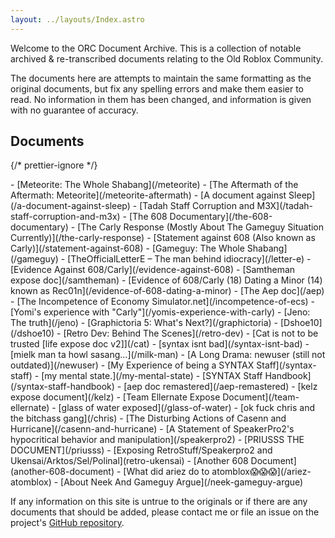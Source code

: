 ```yaml
---
layout: ../layouts/Index.astro
---
```


Welcome to the ORC Document Archive. This is a collection of notable archived & re-transcribed documents relating to the Old Roblox Community.

The documents here are attempts to maintain the same formatting as the original documents, but fix any spelling errors and make them easier to read. No information in them has been changed, and information is given with no guarantee of accuracy.

## Documents

{/* prettier-ignore */}
<div id="docs">
	- [Meteorite: The Whole Shabang](/meteorite)
	- [The Aftermath of the Aftermath: Meteorite](/meteorite-aftermath)
	- [A document against Sleep](/a-document-against-sleep)
	- [Tadah Staff Corruption and M3X](/tadah-staff-corruption-and-m3x)
	- [The 608 Documentary](/the-608-documentary)
	- [The Carly Response (Mostly About The Gameguy Situation Currently)](/the-carly-response)
	- [Statement against 608 (Also known as Carly)](/statement-against-608)
	- [Gameguy: The Whole Shabang](/gameguy)
	- [TheOfficialLetterE &ndash; The man behind idiocracy](/letter-e)
	- [Evidence Against 608/Carly](/evidence-against-608)
	- [Samtheman expose doc](/samtheman)
	- [Evidence of 608/Carly (18) Dating a Minor (14) known as Rec01n](/evidence-of-608-dating-a-minor)
	- [The Aep doc](/aep)
	- [The Incompetence of Economy Simulator.net](/incompetence-of-ecs)
	- [Yomi's experience with "Carly"](/yomis-experience-with-carly)
	- [Jeno: The truth](/jeno)
	- [Graphictoria 5: What's Next?](/graphictoria)
	- [Dshoe10](/dshoe10)
	- [Retro Dev: Behind The Scenes](/retro-dev)
	- [Cat is not to be trusted [life expose doc v2]](/cat)
	- [syntax isnt bad](/syntax-isnt-bad)
	- [mielk man ta howl sasang...](/milk-man)
	- [A Long Drama: newuser (still not outdated)](/newuser)
	- [My Experience of being a SYNTAX Staff](/syntax-staff)
	- [my mental state.](/my-mental-state)
	- [SYNTAX Staff Handbook](/syntax-staff-handbook)
	- [aep doc remastered](/aep-remastered)
	- [kelz expose document](/kelz)
	- [Team Ellernate Expose Document](/team-ellernate)
	- [glass of water exposed](/glass-of-water)
	- [ok fuck chris and the bitchass gang](/chris)
	- [The Disturbing Actions of Casenn and Hurricane](/casenn-and-hurricane)
	- [A Statement of SpeakerPro2's hypocritical behavior and manipulation](/speakerpro2)
	- [PRIUSSS THE DOCUMENT](/priusss)
	- [Exposing RetroStuff/Speakerpro2 and Ukensai/Arktos/Sel/Polinal](retro-ukensai)
	- [Another 608 Document](another-608-document)
	- [What did ariez do to atomblox😱😱😱](/ariez-atomblox)
	- [About Neek And Gameguy Argue](/neek-gameguy-argue)
</div>

If any information on this site is untrue to the originals or if there are any documents that should be added, please contact me or file an issue on the project's [GitHub repository](https://github.com/Heliodex/orchives).
